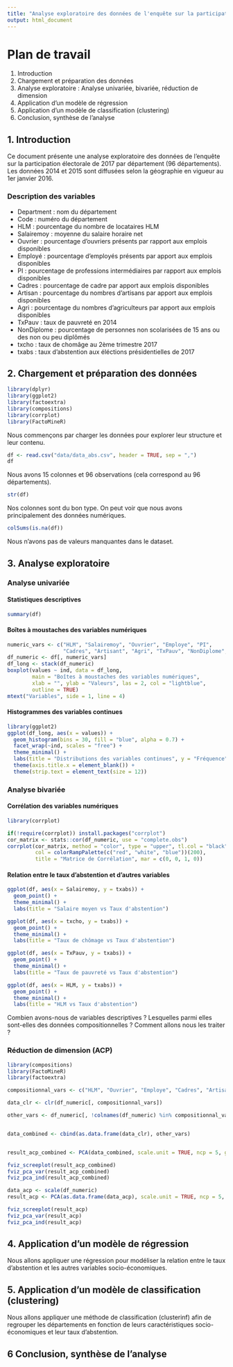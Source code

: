 ```yaml
---
title: "Analyse exploratoire des données de l'enquête sur la participation électorale (2017)"
output: html_document
---
```


# Plan de travail
1. Introduction 
2. Chargement et préparation des données
3. Analyse exploratoire : Analyse univariée, bivariée, réduction de dimension 
4. Application d'un modèle de régression
5. Application d'un modèle de classification (clustering)
6. Conclusion, synthèse de l'analyse

## 1. Introduction
Ce document présente une analyse exploratoire des données de l'enquête sur la participation électorale de 2017 par département (96 départements). Les données 2014 et 2015 sont diffusées selon la géographie en vigueur au 1er janvier 2016.

### Description des variables
- Department : nom du département
- Code : numéro du département
- HLM : pourcentage du nombre de locataires HLM
- Salairemoy : moyenne du salaire horaire net 
- Ouvrier : pourcentage d'ouvriers présents par rapport aux emplois disponibles
- Employé : pourcentage d'employés présents par apport aux emplois disponibles
- PI : pourcentage de professions intermédiaires par rapport aux emplois disponibles
- Cadres : pourcentage de cadre par apport aux emplois disponibles
- Artisan : pourcentage du nombres d'artisans par apport aux emplois disponibles
- Agri : pourcentage du nombres d'agriculteurs par apport aux emplois disponibles
- TxPauv : taux de pauvreté en 2014
- NonDiplome : pourcentage de personnes non scolarisées de 15 ans ou des non ou peu diplômés
- txcho : taux de chomâge au 2ème trimestre 2017
- txabs : taux d'abstention aux éléctions présidentielles de 2017


## 2. Chargement et préparation des données

```r
library(dplyr)
library(ggplot2)     
library(factoextra)   
library(compositions)
library(corrplot)  
library(FactoMineR) 
```
Nous commençons par charger les données pour explorer leur structure et leur contenu.

```r
df <- read.csv("data/data_abs.csv", header = TRUE, sep = ",")
df
```
Nous avons 15 colonnes et 96 observations (cela correspond au 96 départements).

```r
str(df)
```
Nos colonnes sont du bon type. On peut voir que nous avons principalement des données numériques.

```r
colSums(is.na(df)) 
```
Nous n'avons pas de valeurs manquantes dans le dataset.


## 3. Analyse exploratoire

### Analyse univariée

#### Statistiques descriptives
```r
summary(df)
```
#### Boîtes à moustaches des variables numériques
```r
numeric_vars <- c("HLM", "Salairemoy", "Ouvrier", "Employe", "PI", 
                  "Cadres", "Artisant", "Agri", "TxPauv", "NonDiplome", "txcho", "txabs")
df_numeric <- df[, numeric_vars]
df_long <- stack(df_numeric)
boxplot(values ~ ind, data = df_long, 
        main = "Boîtes à moustaches des variables numériques", 
        xlab = "", ylab = "Valeurs", las = 2, col = "lightblue",
        outline = TRUE) 
mtext("Variables", side = 1, line = 4) 
```

#### Histogrammes des variables continues
```r
library(ggplot2)     
ggplot(df_long, aes(x = values)) +
  geom_histogram(bins = 30, fill = "blue", alpha = 0.7) +
  facet_wrap(~ind, scales = "free") +
  theme_minimal() +
  labs(title = "Distributions des variables continues", y = "Fréquence") +
  theme(axis.title.x = element_blank()) + 
  theme(strip.text = element_text(size = 12)) 
```

### Analyse bivariée

#### Corrélation des variables numériques
```r
library(corrplot)  

if(!require(corrplot)) install.packages("corrplot")
cor_matrix <- stats::cor(df_numeric, use = "complete.obs")
corrplot(cor_matrix, method = "color", type = "upper", tl.col = "black", tl.srt = 45,
         col = colorRampPalette(c("red", "white", "blue"))(200), 
         title = "Matrice de Corrélation", mar = c(0, 0, 1, 0))
```
#### Relation entre le taux d'abstention et d'autres variables

```r
ggplot(df, aes(x = Salairemoy, y = txabs)) + 
  geom_point() + 
  theme_minimal() +
  labs(title = "Salaire moyen vs Taux d'abstention")
```
```r
ggplot(df, aes(x = txcho, y = txabs)) + 
  geom_point() + 
  theme_minimal() +
  labs(title = "Taux de chômage vs Taux d'abstention")
```

```r
ggplot(df, aes(x = TxPauv, y = txabs)) + 
  geom_point() + 
  theme_minimal() +
  labs(title = "Taux de pauvreté vs Taux d'abstention")
```
```r
ggplot(df, aes(x = HLM, y = txabs)) + 
  geom_point() + 
  theme_minimal() +
  labs(title = "HLM vs Taux d'abstention")
```
Combien avons-nous de variables descriptives ? Lesquelles parmi elles
sont-elles des données compositionnelles ? Comment allons nous les traiter ? 

### Réduction de dimension (ACP)

```r
library(compositions)
library(FactoMineR)
library(factoextra)

compositionnal_vars <- c("HLM", "Ouvrier", "Employe", "Cadres", "Artisant", "Agri")

data_clr <- clr(df_numeric[, compositionnal_vars])

other_vars <- df_numeric[, !colnames(df_numeric) %in% compositionnal_vars]


data_combined <- cbind(as.data.frame(data_clr), other_vars)


result_acp_combined <- PCA(data_combined, scale.unit = TRUE, ncp = 5, graph = FALSE)

fviz_screeplot(result_acp_combined)         
fviz_pca_var(result_acp_combined)        
fviz_pca_ind(result_acp_combined)           
```

```r
data_acp <- scale(df_numeric)     
result_acp <- PCA(as.data.frame(data_acp), scale.unit = TRUE, ncp = 5, graph = FALSE)

fviz_screeplot(result_acp)
fviz_pca_var(result_acp)
fviz_pca_ind(result_acp)
```
## 4. Application d'un modèle de régression
Nous allons appliquer une régression pour modéliser la relation entre le taux d'abstention et les autres variables socio-économiques.

## 5. Application d'un modèle de classification (clustering)
Nous allons appliquer une méthode de classification (clusterinf) afin de regrouper les départements en fonction de leurs caractéristiques socio-économiques et leur taux d'abstention. 


## 6 Conclusion, synthèse de l'analyse

